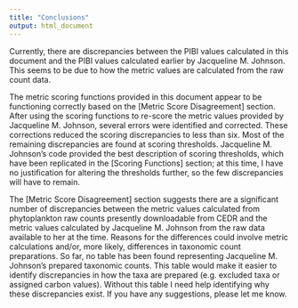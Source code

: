 ```yaml
---
title: "Conclusions"
output: html_document
---
```


Currently, there are discrepancies between the PIBI values calculated in this document and the PIBI values calculated earlier by Jacqueline M. Johnson. This seems to be due to how the metric values are calculated from the raw count data.

The metric scoring functions provided in this document appear to be functioning correctly based on the [Metric Score Disagreement] section. After using the scoring functions to re-score the metric values provided by Jacqueline M. Johnson, several errors were identified and corrected. These corrections reduced the scoring discrepancies to less than six. Most of the remaining discrepancies are found at scoring thresholds. Jacqueline M. Johnson's code provided the best description of scoring thresholds, which have been replicated in the [Scoring Functions] section; at this time, I have no justification for altering the thresholds further, so the few discrepancies will have to remain.

The [Metric Score Disagreement] section suggests there are a significant number of discrepancies between the metric values calculated from phytoplankton raw counts presently downloadable from CEDR and the metric values calculated by Jacqueline M. Johnson from the raw data available to her at the time.  Reasons for the differences could involve metric calculations and/or, more likely, differences in taxonomic count preparations. So far, no table has been found representing Jacqueline M. Johnson’s prepared taxonomic counts. This table would make it easier to identify discrepancies in how the taxa are prepared (e.g. excluded taxa or assigned carbon values). Without this table I need help identifying why these discrepancies exist. If you have any suggestions, please let me know.